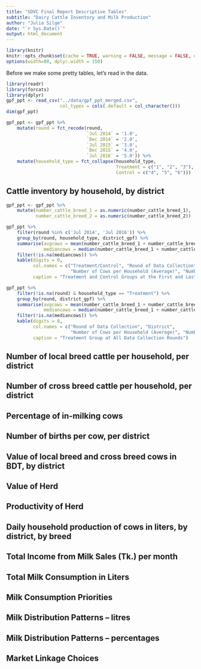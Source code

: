 ```yaml
---
title: "SDVC Final Report Descriptive Tables"
subtitle: "Dairy Cattle Inventory and Milk Production"
author: "Julia Silge"
date: "`r Sys.Date()`"
output: html_document
---
```


```r
library(knitr)
knitr::opts_chunk$set(cache = TRUE, warning = FALSE, message = FALSE, dpi = 180)
options(width=80, dplyr.width = 150)
```

Before we make some pretty tables, let's read in the data.

```r
library(readr)
library(forcats)
library(dplyr)
gpf_ppt <- read_csv("../data/gpf_ppt_merged.csv", 
                    col_types = cols(.default = col_character()))
dim(gpf_ppt)

gpf_ppt <- gpf_ppt %>%
    mutate(round = fct_recode(round,
                              `Jul 2014` = '1.0',
                              `Dec 2014` = '2.0',
                              `Jul 2015` = '3.0',
                              `Dec 2015` = '4.0',
                              `Jul 2016` = '5.0')) %>%
    mutate(household_type = fct_collapse(household_type,
                                         Treatment = c("1", "2", "3"),
                                         Control = c("4", "5", "6")))
```


## Cattle inventory by household, by district

```r
gpf_ppt <- gpf_ppt %>%
    mutate(number_cattle_breed_1 = as.numeric(number_cattle_breed_1),
           number_cattle_breed_2 = as.numeric(number_cattle_breed_2))

gpf_ppt %>% 
    filter(round %in% c('Jul 2014', 'Jul 2016')) %>%
    group_by(round, household_type, district_gpf) %>%
    summarise(avgcows = mean(number_cattle_breed_1 + number_cattle_breed_2, na.rm = TRUE),
              mediancows = median(number_cattle_breed_1 + number_cattle_breed_2, na.rm = TRUE)) %>%
    filter(!is.na(mediancows)) %>%
    kable(digits = 0,
          col.names = c("Treatment/Control", "Round of Data Collection", "District", 
                        "Number of Cows per Household (Average)", "Number of Cows per Household (Median)"),
          caption = "Treatment and Control Groups at the First and Last Data Collection Rounds")

```

```r
gpf_ppt %>% 
    filter(!is.na(round) & household_type == "Treatment") %>%
    group_by(round, district_gpf) %>%
    summarise(avgcows = mean(number_cattle_breed_1 + number_cattle_breed_2, na.rm = TRUE),
              mediancows = median(number_cattle_breed_1 + number_cattle_breed_2, na.rm = TRUE)) %>%
    filter(!is.na(mediancows)) %>%
    kable(digits = 0,
          col.names = c("Round of Data Collection", "District", 
                        "Number of Cows per Household (Average)", "Number of Cows per Household (Median)"),
          caption = "Treatment Group at All Data Collection Rounds")
```



## Number of local breed cattle per household, per district

## Number of cross breed cattle per household, per district

## Percentage of in-milking cows

## Number of births per cow, per district

## Value of local breed and cross breed cows in BDT, by district

## Value of Herd

## Productivity of Herd

## Daily household production of cows in liters, by district, by breed

## Total Income from Milk Sales (Tk.) per month

## Total Milk Consumption in Liters

## Milk Consumption Priorities

## Milk Distribution Patterns – litres

## Milk Distribution Patterns – percentages

## Market Linkage Choices
